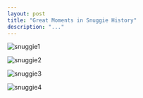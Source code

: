 ```yaml
---
layout: post
title: "Great Moments in Snuggie History"
description: "..."
---
```


![snuggie1](/assets/images/snuggie/snuggie1.jpg)

![snuggie2](/assets/images/snuggie/snuggie2.jpg)

![snuggie3](/assets/images/snuggie/snuggie3.jpg)

![snuggie4](/assets/images/snuggie/snuggie4.jpg)